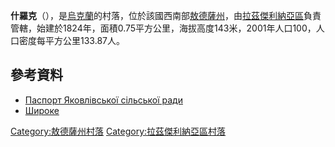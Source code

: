 {{coord|46|53|46|N|30|2|11|E|scale:30000|display=inline,title}}

'''什羅克'''（{{lang-uk|Широке}}），是[[烏克蘭|烏克蘭]]的村落，位於該國西南部[[敖德薩州|敖德薩州]]，由[[拉茲傑利納亞區|拉茲傑利納亞區]]負責管轄，始建於1824年，面積0.75平方公里，海拔高度143米，2001年人口100，人口密度每平方公里133.87人。

==參考資料==
*[http://rozdilna-rda.odessa.gov.ua/files/rozdilna-rda/files/PASPORT/pasport_yakovl_vs_ko_s_l_s_ko_radi_15doc.pdf Паспорт Яковлівської сільської ради] {{Wayback|url=http://rozdilna-rda.odessa.gov.ua/files/rozdilna-rda/files/PASPORT/pasport_yakovl_vs_ko_s_l_s_ko_radi_15doc.pdf |date=20190222054105 }}
*[http://w1.c1.rada.gov.ua/pls/z7502/A005?rf7571=23110 Широке]{{dead link|date=2017年11月 |bot=InternetArchiveBot |fix-attempted=yes }}

{{DEFAULTSORT:Широке}}
[[Category:敖德薩州村落|Category:敖德薩州村落]]
[[Category:拉茲傑利納亞區村落|Category:拉茲傑利納亞區村落]]


{{Odessa-geo-stub}}